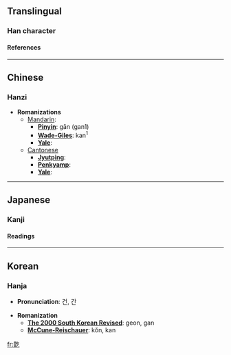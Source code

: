 {{see|乾}}<!-- may be replaced by zh-forms -->

==Translingual==
===Han character===
{{Han char|rad=乙|as=11|sn=12|so=|four=|canj=十十人弓 (JJON), X十十人弓 (XJJON)|cmean=dry; dried, as opposed to fresh}}
====References====
{{Han ref|kx=0084.321|dkj=00213|dj=0173.070|hdz=10057.070|uh=4E81|ud=20097}}

----
==Chinese==
===Hanzi===


* '''Romanizations'''
** [[Mandarin]]:
*** '''[[Pinyin]]''': gān (gan1)
*** '''[[Wade-Giles]]''': kan<sup>1</sup>
*** '''[[Yale]]''': 
**[[Cantonese]]
***'''[[Jyutping]]''':
***'''[[Penkyamp]]''': 
***'''[[Yale]]''': 


----
==Japanese==
===Kanji===


{{ja-kanji|grade=|rs=乙11|simple=}}
====Readings====
{{ja-readings|on=[[けん]] (ken)|kun=}}


----
==Korean==
===Hanja===

* '''Pronunciation''': 건, 간

* '''Romanization'''
** '''[[The 2000 South Korean Revised Romanization|The 2000 South Korean Revised]]''': geon, gan
** '''[[McCune-Reischauer]]''': kŏn, kan


[[fr:亁]]